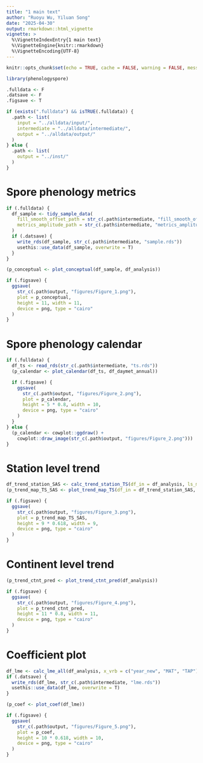 ```yaml
---
title: "1 main text"
author: "Ruoyu Wu, Yiluan Song"
date: "2025-04-30"
output: rmarkdown::html_vignette
vignette: >
  %\VignetteIndexEntry{1 main text}
  %\VignetteEngine{knitr::rmarkdown}
  %\VignetteEncoding{UTF-8}
---
```


```r
knitr::opts_chunk$set(echo = TRUE, cache = FALSE, warning = FALSE, message = FALSE, process = FALSE)

library(phenologyspore)

.fulldata <- F
.datsave <- F
.figsave <- T

if (exists(".fulldata") && isTRUE(.fulldata)) {
  .path <- list(
    input = "../alldata/input/",
    intermediate = "../alldata/intermediate/",
    output = "../alldata/output/"
  )
} else {
  .path <- list(
    output = "../inst/"
  )
}
```

# Spore phenology metrics
```r
if (.fulldata) {
  df_sample <- tidy_sample_data(
    fill_smooth_offset_path = str_c(.path$intermediate, "fill_smooth_offset.rds"),
    metrics_amplitude_path = str_c(.path$intermediate, "metrics_amplitude.rds")
  )
  if (.datsave) {
    write_rds(df_sample, str_c(.path$intermediate, "sample.rds"))
    usethis::use_data(df_sample, overwrite = T)
  }
}

(p_conceptual <- plot_conceptual(df_sample, df_analysis))

if (.figsave) {
  ggsave(
    str_c(.path$output, "figures/Figure_1.png"),
    plot = p_conceptual,
    height = 11, width = 11,
    device = png, type = "cairo"
  )
}
```

# Spore phenology calendar
```r
if (.fulldata) {
  df_ts <- read_rds(str_c(.path$intermediate, "ts.rds"))
  (p_calendar <- plot_calendar(df_ts, df_daymet_annual))

  if (.figsave) {
    ggsave(
      str_c(.path$output, "figures/Figure_2.png"),
      plot = p_calendar,
      height = 5 * 0.8, width = 10,
      device = png, type = "cairo"
    )
  }
} else {
  (p_calendar <- cowplot::ggdraw() +
    cowplot::draw_image(str_c(.path$output, "figures/Figure_2.png")))
}
```

# Station level trend
```r
df_trend_station_SAS <- calc_trend_station_TS(df_in = df_analysis, ls_metric = "SAS", pct = 0.8)
(p_trend_map_TS_SAS <- plot_trend_map_TS(df_in = df_trend_station_SAS, ls_metric = "SAS"))

if (.figsave) {
  ggsave(
    str_c(.path$output, "figures/Figure_3.png"),
    plot = p_trend_map_TS_SAS,
    height = 9 * 0.618, width = 9,
    device = png, type = "cairo"
  )
}
```

# Continent level trend
```r
(p_trend_ctnt_pred <- plot_trend_ctnt_pred(df_analysis))

if (.figsave) {
  ggsave(
    str_c(.path$output, "figures/Figure_4.png"),
    plot = p_trend_ctnt_pred,
    height = 11 * 0.8, width = 11,
    device = png, type = "cairo"
  )
}
```

# Coefficient plot
```r
df_lme <- calc_lme_all(df_analysis, x_vrb = c("year_new", "MAT", "TAP"), pct = 0.8)
if (.datsave) {
  write_rds(df_lme, str_c(.path$intermediate, "lme.rds"))
  usethis::use_data(df_lme, overwrite = T)
}

(p_coef <- plot_coef(df_lme))

if (.figsave) {
  ggsave(
    str_c(.path$output, "figures/Figure_5.png"),
    plot = p_coef,
    height = 10 * 0.618, width = 10,
    device = png, type = "cairo"
  )
}
```
